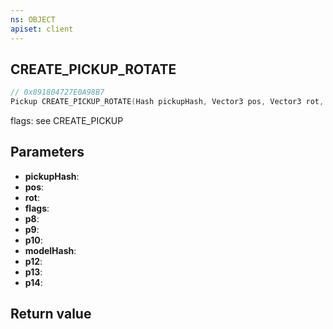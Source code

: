 ```yaml
---
ns: OBJECT
apiset: client
---
```

## CREATE_PICKUP_ROTATE

```c
// 0x891804727E0A98B7
Pickup CREATE_PICKUP_ROTATE(Hash pickupHash, Vector3 pos, Vector3 rot, int flags, int p8, int p9, BOOL p10, Hash modelHash, int p12, float p13, Any p14);
```

flags: see CREATE_PICKUP

## Parameters
* **pickupHash**:
* **pos**:
* **rot**:
* **flags**:
* **p8**:
* **p9**:
* **p10**:
* **modelHash**:
* **p12**:
* **p13**:
* **p14**:

## Return value